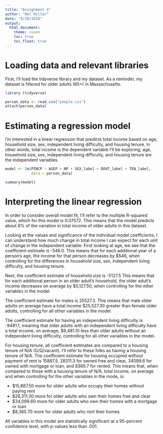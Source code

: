 ---
title: "Assignment 4"
author: "Mel Miller"
date: "9/29/2020"
output: 
  html_document:
    theme: cosmo
    toc: true
    toc_float: true
---

# Loading data and relevant libraries

First, I'll load the tidyverse library and my dataset. As a reminder, my dataset is filtered for older adults (65+) in Massachusetts.

```{r attach data, message=FALSE}
library (tidyverse)

person_data <- read_csv("people.csv")
attach(person_data)

```

# Estimating a regression model

I'm interested in a linear regression that predicts total income based on age, household size, sex, independent living difficulty, and housing tenure. In other words, total income is the dependent variable I'll be exploring; age, household size, sex,  independent living difficulty, and housing tenure are the independent variables.


```{r}
model <- lm(PINCP ~ AGEP + NP + SEX_label + DOUT_label + TEN_label,
            data = person_data)

summary(model)
```

# Interpreting the linear regression

In order to consider overall model fit, I'll refer to the multiple R-squared value, which for this model is 0.07572. This means that the model predicts about 8% of the variation in total income of older adults in this dataset.

Looking at the values and significance of the individual model coefficients, I can understand how much change in total income I can expect for each unit of change in the independent variable. First looking at age, we see that the coefficient estimate is -546.0. This means that for each additional year of a person's age, the income for that person decreases by $546, when controlling for the differences in household size, sex, independent living difficulty, and housing tenure.  

Next, the coefficient estimate of household size is -5127.5 This means that for each additional person in an older adult's household, the older adult's income decreases on average by $5,127.50, when controlling for the other variables in the model.

The coefficient estimate for males is 25527.3. This means that male older adults on average have a total income $25,527.30 greater than female older adults, controlling for all other variables in the model.

The coefficient estimate for having an independent living difficulty is -9481.1, meaning that older adults with an independent living difficulty have a total income, on average, $9,481.10 less than older adults without an independent living difficulty, controlling for all other variables in the model.

For housing tenure, all coefficient estimates are compared to a housing tenure of N/A (G/Q/vacant). I'll refer to these folks as having a housing tenure of N/A. The coefficient estimate for housing occupied without payment of rent is 15887.5, 28311.3 for owned free and clear, 34099.6 for owned with mortgage or loan, and 8365.7 for rented. This means that, when compared to those with a housing tenure of N/A, total income, on average and when controlling for the other variables in the mode, is:

* $15,887.50 more for older adults who occupy their homes without paying rent
* $28,311.30 more for older adults who own their homes free and clear
* $34,099.60 more for older adults who own their homes with a mortgage or loan
* $8,365.70 more for older adults who rent their homes

All variables in this model are statistically significant at a 95-percent confidence level, with p-values less than .001. 